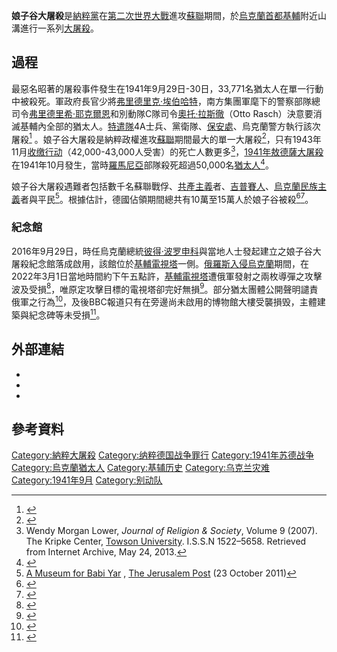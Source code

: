 {{Infobox Holocaust Event
  |name     = 娘子谷大屠殺
  |image     = Babi Jar ravijn.jpg
  |caption  = 娘子谷（Бабий Яр）
  |AKA            = 娘子谷大屠殺
  |location       = 娘子谷
  |date           = 1941年9月29日-30日
  |incident_type  = [[大屠殺|大屠殺]]
  |perpetrators   = [[弗里德里克·埃伯哈特|弗里德里克·埃伯哈特]]、[[弗里德里希·耶克爾恩|弗里德里希·耶克爾恩]]、[[奧托·拉斯徹|奧托·拉斯徹]]（Otto Rasch）、Paul Blobel
  |participants   =
  |organizations  = 黨衛隊、保安服務處、特遣隊、[[德国国防军|德国国防军]]
  |camp           = [[希来兹集中營|希来兹集中營]]（Syrets concentration camp）
  |ghetto         =
  |victims        = 33,771名猶太人在9月29日-30日被殺死<br>德國佔領期間10萬至15萬人於娘子谷被殺
  |survivors      =
  |witnesses      =
  |documentation  =
  |memorials      = 
  |notes          = 
}}

'''娘子谷大屠殺'''是[[納粹黨|納粹黨]]在[[第二次世界大戰|第二次世界大戰]]進攻[[蘇聯|蘇聯]]期間，於[[烏克蘭|烏克蘭]][[首都|首都]][[基輔|基輔]]附近山溝進行一系列[[大屠殺|大屠殺]]。

==過程==
最惡名昭著的屠殺事件發生在1941年9月29日-30日，33,771名猶太人在單一行動中被殺死。軍政府長官少將[[弗里德里克·埃伯哈特|弗里德里克·埃伯哈特]]，南方集團軍麾下的警察部隊總司令[[弗里德里希·耶克爾恩|弗里德里希·耶克爾恩]]和別動隊C隊司令[[奧托·拉斯徹|奧托·拉斯徹]]（Otto Rasch）決意要消滅基輔內全部的猶太人。[[特遣隊|特遣隊]]4A士兵、黨衛隊、[[親衛隊保安處|保安處]]、烏克蘭警方執行該次屠殺<ref name="Berkhoff-2">{{cite web | url=http://books.google.ca/books?id=hyYGOyX1IQUC&pg=PA303&dq=%22Ukrainian+sources+also+name+paramilitary+and+auxiliary+police+formations%22&hl=en&sa=X&ei=lwQpUdaGH6PCigLKjIHYDA&ved=0CDEQ6AEwAA#v=onepage&q=%22Ukrainian%20sources%20also%20name%20paramilitary%20and%20auxiliary%20police%20formations%22&f=false | title=Babi Yar Massacre | work=Ibidem | date=May 28, 2008 | accessdate=February 23, 2013 | author=Karel C. Berkhoff | page=303 | format=Google book preview | isbn=0253001595 | archive-date=2015-02-18 | archive-url=https://web.archive.org/web/20150218154851/http://books.google.ca/books?id=hyYGOyX1IQUC&pg=PA303&dq=%22Ukrainian+sources+also+name+paramilitary+and+auxiliary+police+formations%22&hl=en&sa=X&ei=lwQpUdaGH6PCigLKjIHYDA&ved=0CDEQ6AEwAA#v=onepage&q=%22Ukrainian%20sources%20also%20name%20paramilitary%20and%20auxiliary%20police%20formations%22&f=false | dead-url=no }}</ref> 。娘子谷大屠殺是納粹政權進攻[[蘇聯|蘇聯]]期間最大的單一大屠殺<ref>{{cite book | title=The Wehrmacht: History, Myth, Reality | url=https://archive.org/details/wehrmachthistory00wett | author=Wolfram Wette | year=2006 | page=[https://archive.org/details/wehrmachthistory00wett/page/n134 112] |accessdate=2008-01-20 | publisher=Harvard University Press}}</ref>，只有1943年11月[[收缴行动|收缴行动]]（42,000-43,000人受害）的死亡人數更多<ref name="Lower">Wendy Morgan Lower, {{cite web |url=http://moses.creighton.edu/JRS/pdf/2007-18.pdf |title=From Berlin to Babi Yar. The Nazi War Against the Jews, 1941–1944 |accessdate=2014-04-24 |deadurl=yes |archiveurl=https://web.archive.org/web/20090305074504/http://moses.creighton.edu/JRS/pdf/2007-18.pdf |archivedate=2009-03-05 }} ''Journal of Religion & Society'', Volume 9 (2007). The Kripke Center, [[Towson_University|Towson University]]. I.S.S.N 1522–5658. Retrieved from Internet Archive, May 24, 2013.</ref>，[[1941年敖德薩大屠殺|1941年敖德薩大屠殺]]在1941年10月發生，當時[[羅馬尼亞|羅馬尼亞]]部隊殺死超過50,000名[[猶太人|猶太人]]<ref name="Browning">{{cite web | url=http://hampshirehigh.com/exchange2012/docs/BROWNING-Ordinary%20Men.%20Reserve%20Police%20Battalion%20101%20and%20the%20Final%20Solution%20in%20Poland%20(1992).pdf | title=Arrival in Poland | publisher=Penguin Books | work=Ordinary Men: Reserve Police Battalion 101 and the Final Solution in Poland | date=1992; 1998 | accessdate=May 24, 2013 | last=Browning | first=Christopher R. | author-link=Christopher Browning | pages=135–142 | format=PDF file, direct download 7.91 MB complete | quote=''Also:'' [http://www.webcitation.org/6GIJ2XpOy PDF cache archived by WebCite.] | archive-date=2013-10-19 | archive-url=https://web.archive.org/web/20131019043400/http://hampshirehigh.com/exchange2012/docs/BROWNING-Ordinary%20Men.%20Reserve%20Police%20Battalion%20101%20and%20the%20Final%20Solution%20in%20Poland%20(1992).pdf | dead-url=no }}</ref>。

娘子谷大屠殺遇難者包括數千名蘇聯戰俘、[[共產主義|共產主義]]者、[[吉普賽人|吉普賽人]]、[[烏克蘭|烏克蘭]][[民族主義|民族主義]]者與平民<ref>[http://www.jpost.com/Jerusalem-Report/Jewish-World/A-Museum-for-Babi-Yar A Museum for Babi Yar] {{Wayback|url=http://www.jpost.com/Jerusalem-Report/Jewish-World/A-Museum-for-Babi-Yar |date=20130626000548 }}, [[The_Jerusalem_Post|The Jerusalem Post]] (23 October 2011)</ref>。根據估計，德國佔領期間總共有10萬至15萬人於娘子谷被殺<ref name="rpmag1">{{cite book|last=Magocsi|first=Paul Robert|title=A History of Ukraine|year=1996|publisher=University of Toronto Press|page=633|url=http://books.google.ca/books?id=t124cP06gg0C&printsec=frontcover&dq=A+History+of+Ukraine|isbn=978-0-8020-7820-9|access-date=2014-04-09|archive-date=2013-01-04|archive-url=https://web.archive.org/web/20130104031958/http://books.google.ca/books?id=t124cP06gg0C|dead-url=no}}</ref><ref name="Borrero">{{cite book |url=http://books.google.ca/books?id=dhm0cGdrTOIC&pg=PA73&dq=Babi+Yar+150,000&hl=en&sa=X&ei=_49uUr6zBY_oiALhuICIDA&ved=0CDkQuwUwAQ#v=onepage&q=Babi%20Yar%20150%2C000&f=false |title=Russia: A Reference Guide from the Renaissance to the Present |publisher=Infobase Publishing |author=Mauricio Borrero |year=2009 |page=73 |isbn=0816074755 |format=Google Books preview |access-date=2014-04-09 |archive-date=2013-10-31 |archive-url=https://web.archive.org/web/20131031064404/http://books.google.ca/books?id=dhm0cGdrTOIC&pg=PA73&dq=Babi+Yar+150,000&hl=en&sa=X&ei=_49uUr6zBY_oiALhuICIDA&ved=0CDkQuwUwAQ#v=onepage&q=Babi%20Yar%20150%2C000&f=false |dead-url=no }}</ref>。

===紀念館===
2016年9月29日，時任烏克蘭總統[[彼得·波罗申科|彼得·波罗申科]]與當地人士發起建立之娘子谷大屠殺紀念館落成啟用，該館位於[[基輔電視塔|基輔電視塔]]一側。[[2022年俄羅斯入侵烏克蘭|俄羅斯入侵烏克蘭]]期間，在2022年3月1日當地時間約下午五點許，[[基輔電視塔|基輔電視塔]]遭俄軍發射之兩枚導彈之攻擊波及受損<ref>{{cite news |date=2022-03-01 |title=breaking news |url=https://twitter.com/babynyarhmc/status/1498722192967843840 |work=娘子谷大屠殺紀念館twitter |accessdate=2022-03-01 |archive-date=2022-03-02 |archive-url=https://web.archive.org/web/20220302000111/https://twitter.com/babynyarhmc/status/1498722192967843840 }}</ref>，唯原定攻擊目標的電視塔卻完好無損<ref name="as">{{cite news |url=https://en.as.com/en/2022/03/03/latest_news/1646324260_333367.html |title=WORLD NEWS: What is Babyn Yar? Why is it symbolic to Ukraine and Zelenskyy? |first=Andy |last=Hall |publisher=as.com |date=2022-03-03 |access-date=2022-04-01 |language=en |archive-date=2022-04-01 |archive-url=https://web.archive.org/web/20220401164144/https://en.as.com/en/2022/03/03/latest_news/1646324260_333367.html }}</ref>。部分猶太團體公開聲明譴責俄軍之行為<ref>{{cite news |date=2022-03-01 |title=Jewish groups condemn a strike near the Babyn Yar Holocaust Memorial. |url=https://www.nytimes.com/2022/03/01/world/europe/kyiv-babyn-yar-holocaust-memorial.html |work=[[紐約時報|紐約時報]] |accessdate=2022-03-03 |archive-date=2022-03-02 |archive-url=https://web.archive.org/web/20220302021526/https://www.nytimes.com/2022/03/01/world/europe/kyiv-babyn-yar-holocaust-memorial.html }}</ref>，及後BBC報道只有在旁邊尚未啟用的博物館大樓受襲損毁，主體建築與紀念碑等未受損<ref>{{cite news |date=2022-03-02 |title=Babyn Yar: Anger as Kyiv's Holocaust memorial is damaged |url=https://www.bbc.com/news/world-europe-60588885 |work=[[BBC|BBC]] |accessdate=2022-03-03 |archive-date=2022-03-02 |archive-url=https://web.archive.org/web/20220302214136/https://www.bbc.com/news/world-europe-60588885 }}</ref>。

==外部連結==
*{{official|https://babynyar.org|娘子谷大屠殺紀念館官方網站}}
*{{Facebook|babynyar.memorial|娘子谷大屠殺紀念館}}
*{{Twitter|babynyarhmc|娘子谷大屠殺紀念館}}

==參考資料==
{{Reflist|30em}}

{{Authority control}}
{{DEFAULTSORT|Babi Yar}}
[[Category:納粹大屠殺|Category:納粹大屠殺]]
[[Category:纳粹德国战争罪行|Category:纳粹德国战争罪行]]
[[Category:1941年苏德战争|Category:1941年苏德战争]]
[[Category:烏克蘭猶太人|Category:烏克蘭猶太人]]
[[Category:基辅历史|Category:基辅历史]]
[[Category:乌克兰灾难|Category:乌克兰灾难]]
[[Category:1941年9月|Category:1941年9月]]
[[Category:别动队|Category:别动队]]
